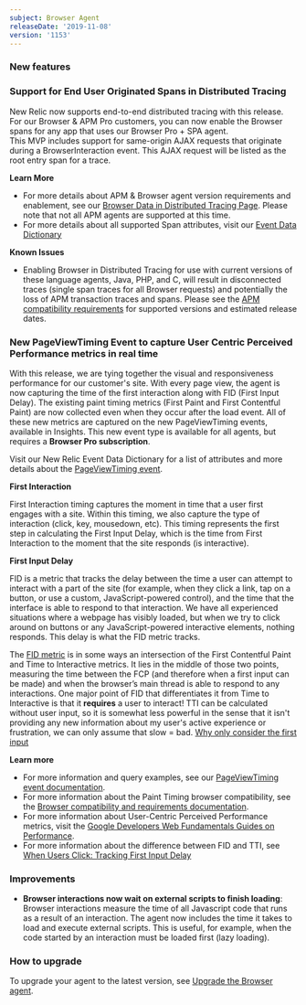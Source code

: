 ```yaml
---
subject: Browser Agent
releaseDate: '2019-11-08'
version: '1153'
---
```


### New features

### **Support for End User Originated Spans in Distributed Tracing**

New Relic now supports end-to-end distributed tracing with this release. For our Browser & APM Pro customers, you can now enable the Browser spans for any app that uses our Browser Pro + SPA agent.  
This MVP includes support for same-origin AJAX requests that originate during a BrowserInteraction event. This AJAX request will be listed as the root entry span for a trace.

**Learn More**

* For more details about APM & Browser agent version requirements and enablement, see our [Browser Data in Distributed Tracing Page](https://docs.newrelic.com/docs/browser/new-relic-browser/browser-pro-features/browser-data-distributed-tracing). Please note that not all APM agents are supported at this time.
* For more details about all supported Span attributes, visit our [Event Data Dictionary](https://docs.newrelic.com/attribute-dictionary?attribute_name=&events_tids%5B%5D=8337)

**Known Issues**

* Enabling Browser in Distributed Tracing for use with current versions of these language agents, Java, PHP, and C, will result in disconnected traces (single span traces for all Browser requests) and potentially the loss of APM transaction traces and spans. Please see the [APM compatibility requirements](https://docs.newrelic.com/docs/browser/new-relic-browser/browser-pro-features/browser-data-distributed-tracing#requirements) for supported versions and estimated release dates.

### **New PageViewTiming Event to capture User Centric Perceived Performance metrics in real time**

With this release, we are tying together the visual and responsiveness performance for our customer's site. With every page view, the agent is now capturing the time of the first interaction along with FID (First Input Delay). The existing paint timing metrics (First Paint and First Contentful Paint) are now collected even when they occur after the load event. All of these new metrics are captured on the new PageViewTiming events, available in Insights. This new event type is available for all agents, but requires a **Browser Pro subscription**.

Visit our New Relic Event Data Dictionary for a list of attributes and more details about the [PageViewTiming event](https://docs.newrelic.com/attribute-dictionary/pageview?attribute_name=&events_tids%5B%5D=10061).

**First Interaction**

First Interaction timing captures the moment in time that a user first engages with a site. Within this timing, we also capture the type of interaction (click, key, mousedown, etc). This timing represents the first step in calculating the First Input Delay, which is the time from First Interaction to the moment that the site responds (is interactive).

**First Input Delay**

FID is a metric that tracks the delay between the time a user can attempt to interact with a part of the site (for example, when they click a link, tap on a button, or use a custom, JavaScript-powered control), and the time that the interface is able to respond to that interaction. We have all experienced situations where a webpage has visibly loaded, but when we try to click around on buttons or any JavaScript-powered interactive elements, nothing responds. This delay is what the FID metric tracks.

The [FID metric](https://developers.google.com/web/updates/2018/05/first-input-delay) is in some ways an intersection of the First Contentful Paint and Time to Interactive metrics. It lies in the middle of those two points, measuring the time between the FCP (and therefore when a first input can be made) and when the browser’s main thread is able to respond to any interactions. One major point of FID that differentiates it from Time to Interactive is that it **requires** a user to interact! TTI can be calculated without user input, so it is somewhat less powerful in the sense that it isn't providing any new information about my user's active experience or frustration, we can only assume that slow = bad. [Why only consider the first input](https://developers.google.com/web/updates/2018/05/first-input-delay#why_only_consider_the_first_input)

**Learn more**

* For more information and query examples, see our [PageViewTiming event documentation](https://docs.newrelic.com/docs/browser/new-relic-browser/page-load-timing-resources/pageviewtiming-async-or-dynamic-page-details).
* For more information about the Paint Timing browser compatibility, see the [Browser compatibility and requirements documentation](https://docs.newrelic.com/docs/browser/new-relic-browser/getting-started/compatibility-requirements-new-relic-browser).
* For more information about User-Centric Perceived Performance metrics, visit the [Google Developers Web Fundamentals Guides on Performance](https://developers.google.com/web/fundamentals/performance/user-centric-performance-metrics).
* For more information about the difference between FID and TTI, see [When Users Click: Tracking First Input Delay](https://www.afasterweb.com/2018/12/22/when-users-click-tracking-first-input-delay/)

### Improvements

* **Browser interactions now wait on external scripts to finish loading**: Browser interactions measure the time of all Javascript code that runs as a result of an interaction. The agent now includes the time it takes to load and execute external scripts. This is useful, for example, when the code started by an interaction must be loaded first (lazy loading).

### How to upgrade

To upgrade your agent to the latest version, see [Upgrade the Browser agent](https://docs.newrelic.com/docs/browser/new-relic-browser/installation-configuration/upgrade-browser-agent).
